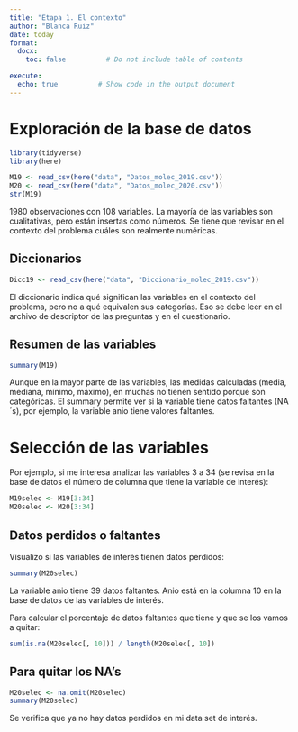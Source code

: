 ```yaml
---
title: "Etapa 1. El contexto"
author: "Blanca Ruiz"
date: today
format:
  docx:
    toc: false          # Do not include table of contents

execute:
  echo: true          # Show code in the output document
---
```


# Exploración de la base de datos

```r
library(tidyverse)
library(here)

M19 <- read_csv(here("data", "Datos_molec_2019.csv"))
M20 <- read_csv(here("data", "Datos_molec_2020.csv"))
str(M19)
```

1980 observaciones con 108 variables. La mayoría de las variables son cualitativas, pero están insertas como números. Se tiene que revisar en el contexto del problema cuáles son realmente numéricas.

## Diccionarios

```r
Dicc19 <- read_csv(here("data", "Diccionario_molec_2019.csv"))
```

El diccionario indica qué significan las variables en el contexto del problema, pero no a qué equivalen sus categorías. Eso se debe leer en el archivo de descriptor de las preguntas y en el cuestionario.

## Resumen de las variables

```r
summary(M19)
```

Aunque en la mayor parte de las variables, las medidas calculadas (media, mediana, mínimo, máximo), en muchas no tienen sentido porque son categóricas. El summary permite ver si la variable tiene datos faltantes (NA´s), por ejemplo, la variable anio tiene valores faltantes.

# Selección de las variables

Por ejemplo, si me interesa analizar las variables 3 a 34 (se revisa en la base de datos el número de columna que tiene la variable de interés):

```r
M19selec <- M19[3:34]
M20selec <- M20[3:34]
```

## Datos perdidos o faltantes

Visualizo si las variables de interés tienen datos perdidos:

```r
summary(M20selec)
```

La variable anio tiene 39 datos faltantes. Anio está en la columna 10 en la base de datos de las variables de interés.

Para calcular el porcentaje de datos faltantes que tiene y que se los vamos a quitar: 

```r
sum(is.na(M20selec[, 10])) / length(M20selec[, 10])
```

## Para quitar los NA's

```r
M20selec <- na.omit(M20selec)
summary(M20selec)
```

Se verifica que ya no hay datos perdidos en mi data set de interés.





